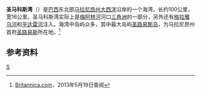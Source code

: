 {{Location map
 |Brazil
 |mark=Cercle rouge 100%.svg
 |marksize=20
 |label=圣马科斯湾
 |lat   = -2.531525
 |long  = -44.442673
 |caption=圣马科斯湾在[[巴西|巴西]]的位置。
 |position=right
 |width=350
 |float=right
}}
'''圣马科斯湾'''（{{lang-pt|Baía De São Marcos}}）是[[巴西|巴西]]东北部[[马拉尼昂州|马拉尼昂州]][[大西洋|大西洋]]沿岸的一个海湾，长约100公里，宽16公里。圣马科斯湾实际上是[[梅阿林河|梅阿林河]]河口[[三角洲|三角洲]]的一部分，另外还有[[格拉雅乌河_(马拉尼昂州)|格拉雅乌河]]和[[平达雷河|平达雷河]]注入。海湾中岛屿众多，其中最大岛屿[[圣路易斯岛_(巴西)|圣路易斯岛]]，为马拉尼昂州首府[[圣路易斯_(马拉尼昂州)|圣路易斯]]所在地。<ref>[http://global.britannica.com/EBchecked/topic/523519/Sao-Marcos-Bay Britannica.com]，2013年5月19日查阅</ref>

==参考资料==
{{reflist}}

[[Category:巴西海湾|S]]